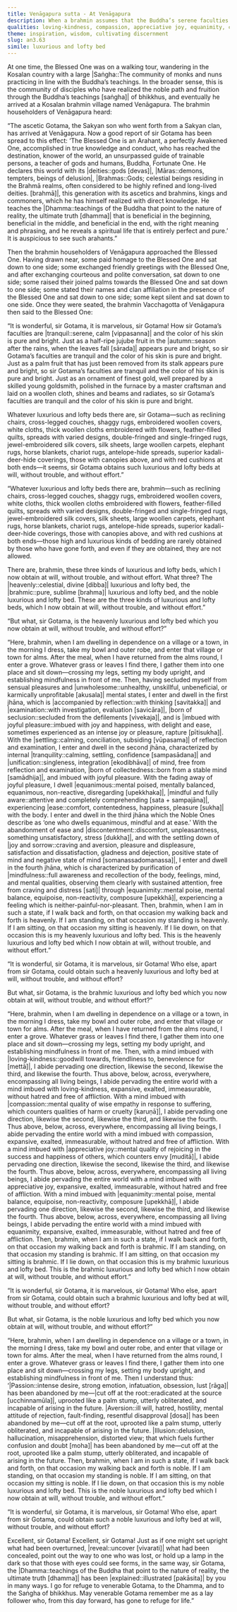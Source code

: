 ```yaml
---
title: Venāgapura sutta - At Venāgapura
description: When a brahmin assumes that the Buddha’s serene faculties and radiant appearance must result from enjoying the finest worldly luxuries, the Buddha explains the true “luxurious and lofty beds” he attains—the heavenly bed, through abiding in the jhānas; the brahmic bed, through the boundless cultivation of loving-kindness, compassion, appreciative joy, and equanimity; and the noble bed, through the complete abandonment of passion, aversion, and illusion.
qualities: loving-kindness, compassion, appreciative joy, equanimity, collectedness, giving up, passion, aversion, illusion
theme: inspiration, wisdom, cultivating discernment
slug: an3.63
simile: luxurious and lofty bed
---
```


At one time, the Blessed One was on a walking tour, wandering in the Kosalan country with a large |Saṅgha::The community of monks and nuns practicing in line with the Buddha’s teachings. In the broader sense, this is the community of disciples who have realized the noble path and fruition through the Buddha’s teachings [saṅgha]| of bhikkhus, and eventually he arrived at a Kosalan brahmin village named Venāgapura. The brahmin householders of Venāgapura heard:

“The ascetic Gotama, the Sakyan son who went forth from a Sakyan clan, has arrived at Venāgapura. Now a good report of sir Gotama has been spread to this effect: ‘The Blessed One is an Arahant, a perfectly Awakened One, accomplished in true knowledge and conduct, who has reached the destination, knower of the world, an unsurpassed guide of trainable persons, a teacher of gods and humans, Buddha, Fortunate One. He declares this world with its |deities::gods [devas]|, |Māras::demons, tempters, beings of delusion|, |Brahmas::Gods; celestial beings residing in the Brahmā realms, often considered to be highly refined and long-lived deities. [brahmā]|, this generation with its ascetics and brahmins, kings and commoners, which he has himself realized with direct knowledge. He teaches the |Dhamma::teachings of the Buddha that point to the nature of reality, the ultimate truth [dhamma]| that is beneficial in the beginning, beneficial in the middle, and beneficial in the end, with the right meaning and phrasing, and he reveals a spiritual life that is entirely perfect and pure.’ It is auspicious to see such arahants.”

Then the brahmin householders of Venāgapura approached the Blessed One. Having drawn near, some paid homage to the Blessed One and sat down to one side; some exchanged friendly greetings with the Blessed One, and after exchanging courteous and polite conversation, sat down to one side; some raised their joined palms towards the Blessed One and sat down to one side; some stated their names and clan affiliation in the presence of the Blessed One and sat down to one side; some kept silent and sat down to one side. Once they were seated, the brahmin Vacchagotta of Venāgapura then said to the Blessed One:

“It is wonderful, sir Gotama, it is marvelous, sir Gotama! How sir Gotama’s faculties are |tranquil::serene, calm [vippasanna]| and the color of his skin is pure and bright. Just as a half-ripe jujube fruit in the |autumn::season after the rains, when the leaves fall [sārada]| appears pure and bright, so sir Gotama’s faculties are tranquil and the color of his skin is pure and bright. Just as a palm fruit that has just been removed from its stalk appears pure and bright, so sir Gotama’s faculties are tranquil and the color of his skin is pure and bright. Just as an ornament of finest gold, well prepared by a skilled young goldsmith, polished in the furnace by a master craftsman and laid on a woollen cloth, shines and beams and radiates, so sir Gotama’s faculties are tranquil and the color of his skin is pure and bright.

Whatever luxurious and lofty beds there are, sir Gotama—such as reclining chairs, cross-legged couches, shaggy rugs, embroidered woollen covers, white cloths, thick woollen cloths embroidered with flowers, feather-filled quilts, spreads with varied designs, double-fringed and single-fringed rugs, jewel-embroidered silk covers, silk sheets, large woollen carpets, elephant rugs, horse blankets, chariot rugs, antelope-hide spreads, superior kadali-deer-hide coverings, those with canopies above, and with red cushions at both ends—it seems, sir Gotama obtains such luxurious and lofty beds at will, without trouble, and without effort.”

“Whatever luxurious and lofty beds there are, brahmin—such as reclining chairs, cross-legged couches, shaggy rugs, embroidered woollen covers, white cloths, thick woollen cloths embroidered with flowers, feather-filled quilts, spreads with varied designs, double-fringed and single-fringed rugs, jewel-embroidered silk covers, silk sheets, large woollen carpets, elephant rugs, horse blankets, chariot rugs, antelope-hide spreads, superior kadali-deer-hide coverings, those with canopies above, and with red cushions at both ends—those high and luxurious kinds of bedding are rarely obtained by those who have gone forth, and even if they are obtained, they are not allowed.

There are, brahmin, these three kinds of luxurious and lofty beds, which I now obtain at will, without trouble, and without effort. What three? The |heavenly::celestial, divine [dibba]| luxurious and lofty bed, the |brahmic::pure, sublime [brahma]| luxurious and lofty bed, and the noble luxurious and lofty bed. These are the three kinds of luxurious and lofty beds, which I now obtain at will, without trouble, and without effort.”

“But what, sir Gotama, is the heavenly luxurious and lofty bed which you now obtain at will, without trouble, and without effort?”

“Here, brahmin, when I am dwelling in dependence on a village or a town, in the morning I dress, take my bowl and outer robe, and enter that village or town for alms. After the meal, when I have returned from the alms round, I enter a grove. Whatever grass or leaves I find there, I gather them into one place and sit down—crossing my legs, setting my body upright, and establishing mindfulness in front of me. Then, having secluded myself from sensual pleasures and |unwholesome::unhealthy, unskillful, unbeneficial, or karmically unprofitable [akusala]| mental states, I enter and dwell in the first jhāna, which is |accompanied by reflection::with thinking [savitakka]| and |examination::with investigation, evaluation [savicāra]|, |born of seclusion::secluded from the defilements [vivekaja]|, and is |imbued with joyful pleasure::imbued with joy and happiness, with delight and ease, sometimes experienced as an intense joy or pleasure, rapture [pītisukha]|. With the |settling::calming, conciliation, subsiding [vūpasama]| of reflection and examination, I enter and dwell in the second jhāna, characterized by internal |tranquility::calming, settling, confidence [sampasādana]| and |unification::singleness, integration [ekodibhāva]| of mind, free from reflection and examination, |born of collectedness::born from a stable mind [samādhija]|, and imbued with joyful pleasure. With the fading away of joyful pleasure, I dwell |equanimous::mental poised, mentally balanced, equanimous, non-reactive, disregarding [upekkhaka]|, |mindful and fully aware::attentive and completely comprehending [sata + sampajāna]|, experiencing |ease::comfort, contentedness, happiness, pleasure [sukha]| with the body. I enter and dwell in the third jhāna which the Noble Ones describe as ‘one who dwells equanimous, mindful and at ease.’ With the abandonment of ease and |discontentment::discomfort, unpleasantness, something unsatisfactory, stress [dukkha]|, and with the settling down of |joy and sorrow::craving and aversion, pleasure and displeasure, satisfaction and dissatisfaction, gladness and dejection, positive state of mind and negative state of mind [somanassadomanassa]|, I enter and dwell in the fourth jhāna, which is characterized by purification of |mindfulness::full awareness and recollection of the body, feelings, mind, and mental qualities, observing them clearly with sustained attention, free from craving and distress [sati]| through |equanimity::mental poise, mental balance, equipoise, non-reactivity, composure [upekkhā]|, experiencing a feeling which is neither-painful-nor-pleasant. Then, brahmin, when I am in such a state, if I walk back and forth, on that occasion my walking back and forth is heavenly. If I am standing, on that occasion my standing is heavenly. If I am sitting, on that occasion my sitting is heavenly. If I lie down, on that occasion this is my heavenly luxurious and lofty bed. This is the heavenly luxurious and lofty bed which I now obtain at will, without trouble, and without effort.”

“It is wonderful, sir Gotama, it is marvelous, sir Gotama! Who else, apart from sir Gotama, could obtain such a heavenly luxurious and lofty bed at will, without trouble, and without effort?

But what, sir Gotama, is the brahmic luxurious and lofty bed which you now obtain at will, without trouble, and without effort?”

“Here, brahmin, when I am dwelling in dependence on a village or a town, in the morning I dress, take my bowl and outer robe, and enter that village or town for alms. After the meal, when I have returned from the alms round, I enter a grove. Whatever grass or leaves I find there, I gather them into one place and sit down—crossing my legs, setting my body upright, and establishing mindfulness in front of me. Then, with a mind imbued with |loving-kindness::goodwill towards, friendliness to, benevolence for [mettā]|, I abide pervading one direction, likewise the second, likewise the third, and likewise the fourth. Thus above, below, across, everywhere, encompassing all living beings, I abide pervading the entire world with a mind imbued with loving-kindness, expansive, exalted, immeasurable, without hatred and free of affliction. With a mind imbued with |compassion::mental quality of wise empathy in response to suffering, which counters qualities of harm or cruelty [karuṇā]|, <collapse>I abide pervading one direction, likewise the second, likewise the third, and likewise the fourth. Thus above, below, across, everywhere, encompassing all living beings, I abide pervading the entire world with a mind imbued with compassion, expansive, exalted, immeasurable, without hatred and free of affliction.</collapse> With a mind imbued with |appreciative joy::mental quality of rejoicing in the success and happiness of others, which counters envy [muditā]|, <collapse>I abide pervading one direction, likewise the second, likewise the third, and likewise the fourth. Thus above, below, across, everywhere, encompassing all living beings, I abide pervading the entire world with a mind imbued with appreciative joy, expansive, exalted, immeasurable, without hatred and free of affliction.</collapse> With a mind imbued with |equanimity::mental poise, mental balance, equipoise, non-reactivity, composure [upekkhā]|, I abide pervading one direction, likewise the second, likewise the third, and likewise the fourth. Thus above, below, across, everywhere, encompassing all living beings, I abide pervading the entire world with a mind imbued with equanimity, expansive, exalted, immeasurable, without hatred and free of affliction. Then, brahmin, when I am in such a state, if I walk back and forth, on that occasion my walking back and forth is brahmic. If I am standing, on that occasion my standing is brahmic. If I am sitting, on that occasion my sitting is brahmic. If I lie down, on that occasion this is my brahmic luxurious and lofty bed. This is the brahmic luxurious and lofty bed which I now obtain at will, without trouble, and without effort.”

“It is wonderful, sir Gotama, it is marvelous, sir Gotama! Who else, apart from sir Gotama, could obtain such a brahmic luxurious and lofty bed at will, without trouble, and without effort?

But what, sir Gotama, is the noble luxurious and lofty bed which you now obtain at will, without trouble, and without effort?”

“Here, brahmin, when I am dwelling in dependence on a village or a town, in the morning I dress, take my bowl and outer robe, and enter that village or town for alms. After the meal, when I have returned from the alms round, I enter a grove. Whatever grass or leaves I find there, I gather them into one place and sit down—crossing my legs, setting my body upright, and establishing mindfulness in front of me. Then I understand thus: ‘|Passion::intense desire, strong emotion, infatuation, obsession, lust [rāga]| has been abandoned by me—|cut off at the root::eradicated at the source [ucchinnamūla]|, uprooted like a palm stump, utterly obliterated, and incapable of arising in the future. |Aversion::ill will, hatred, hostility, mental attitude of rejection, fault-finding, resentful disapproval [dosa]| has been abandoned by me—cut off at the root, uprooted like a palm stump, utterly obliterated, and incapable of arising in the future. |Illusion::delusion, hallucination, misapprehension, distorted view; that which fuels further confusion and doubt [moha]| has been abandoned by me—cut off at the root, uprooted like a palm stump, utterly obliterated, and incapable of arising in the future. Then, brahmin, when I am in such a state, if I walk back and forth, on that occasion my walking back and forth is noble. If I am standing, on that occasion my standing is noble. If I am sitting, on that occasion my sitting is noble. If I lie down, on that occasion this is my noble luxurious and lofty bed. This is the noble luxurious and lofty bed which I now obtain at will, without trouble, and without effort.”

“It is wonderful, sir Gotama, it is marvelous, sir Gotama! Who else, apart from sir Gotama, could obtain such a noble luxurious and lofty bed at will, without trouble, and without effort?

Excellent, sir Gotama! Excellent, sir Gotama! Just as if one might set upright what had been overturned, |reveal::uncover [vivarati]| what had been concealed, point out the way to one who was lost, or hold up a lamp in the dark so that those with eyes could see forms, in the same way, sir Gotama, the |Dhamma::teachings of the Buddha that point to the nature of reality, the ultimate truth [dhamma]| has been |explained::illustrated [pakāsita]| by you in many ways. I go for refuge to venerable Gotama, to the Dhamma, and to the Saṅgha of bhikkhus. May venerable Gotama remember me as a lay follower who, from this day forward, has gone to refuge for life.”